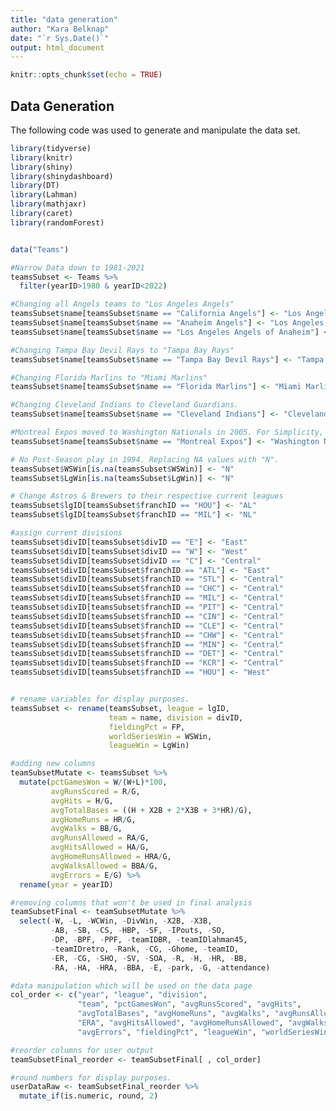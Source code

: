 ```yaml
---
title: "data generation"
author: "Kara Belknap"
date: "`r Sys.Date()`"
output: html_document
---
```


```r
knitr::opts_chunk$set(echo = TRUE)
```

## Data Generation

The following code was used to generate and manipulate the data set.

```r
library(tidyverse)
library(knitr)
library(shiny)
library(shinydashboard)
library(DT)
library(Lahman)
library(mathjaxr)
library(caret)
library(randomForest)


data("Teams")

#Narrow Data down to 1981-2021
teamsSubset <- Teams %>%
  filter(yearID>1980 & yearID<2022) 

#Changing all Angels teams to "Los Angeles Angels"
teamsSubset$name[teamsSubset$name == "California Angels"] <- "Los Angeles Angels"
teamsSubset$name[teamsSubset$name == "Anaheim Angels"] <- "Los Angeles Angels"
teamsSubset$name[teamsSubset$name == "Los Angeles Angels of Anaheim"] <- "Los Angeles Angels"

#Changing Tampa Bay Devil Rays to "Tampa Bay Rays"
teamsSubset$name[teamsSubset$name == "Tampa Bay Devil Rays"] <- "Tampa Bay Rays"

#Changing Florida Marlins to "Miami Marlins"
teamsSubset$name[teamsSubset$name == "Florida Marlins"] <- "Miami Marlins"

#Changing Cleveland Indians to Cleveland Guardians.
teamsSubset$name[teamsSubset$name == "Cleveland Indians"] <- "Cleveland Guardians"

#Montreal Expos moved to Washington Nationals in 2005. For Simplicity, merging these teams under Washington Nationals since they belong to the same franchise.... 
teamsSubset$name[teamsSubset$name == "Montreal Expos"] <- "Washington Nationals"

# No Post-Season play in 1994. Replacing NA values with "N". 
teamsSubset$WSWin[is.na(teamsSubset$WSWin)] <- "N"
teamsSubset$LgWin[is.na(teamsSubset$LgWin)] <- "N"

# Change Astros & Brewers to their respective current leagues
teamsSubset$lgID[teamsSubset$franchID == "HOU"] <- "AL"
teamsSubset$lgID[teamsSubset$franchID == "MIL"] <- "NL"

#assign current divisions
teamsSubset$divID[teamsSubset$divID == "E"] <- "East"
teamsSubset$divID[teamsSubset$divID == "W"] <- "West"
teamsSubset$divID[teamsSubset$divID == "C"] <- "Central"
teamsSubset$divID[teamsSubset$franchID == "ATL"] <- "East"
teamsSubset$divID[teamsSubset$franchID == "STL"] <- "Central"
teamsSubset$divID[teamsSubset$franchID == "CHC"] <- "Central"
teamsSubset$divID[teamsSubset$franchID == "MIL"] <- "Central"
teamsSubset$divID[teamsSubset$franchID == "PIT"] <- "Central"
teamsSubset$divID[teamsSubset$franchID == "CIN"] <- "Central"
teamsSubset$divID[teamsSubset$franchID == "CLE"] <- "Central"
teamsSubset$divID[teamsSubset$franchID == "CHW"] <- "Central"
teamsSubset$divID[teamsSubset$franchID == "MIN"] <- "Central"
teamsSubset$divID[teamsSubset$franchID == "DET"] <- "Central"
teamsSubset$divID[teamsSubset$franchID == "KCR"] <- "Central"
teamsSubset$divID[teamsSubset$franchID == "HOU"] <- "West"


# rename variables for display purposes.
teamsSubset <- rename(teamsSubset, league = lgID,
                      team = name, division = divID,
                      fieldingPct = FP, 
                      worldSeriesWin = WSWin, 
                      leagueWin = LgWin)

#adding new columns
teamSubsetMutate <- teamsSubset %>%
  mutate(pctGamesWon = W/(W+L)*100, 
         avgRunsScored = R/G, 
         avgHits = H/G,
         avgTotalBases = ((H + X2B + 2*X3B + 3*HR)/G), 
         avgHomeRuns = HR/G,
         avgWalks = BB/G,
         avgRunsAllowed = RA/G,
         avgHitsAllowed = HA/G,
         avgHomeRunsAllowed = HRA/G,
         avgWalksAllowed = BBA/G,
         avgErrors = E/G) %>%
  rename(year = yearID)

#removing columns that won't be used in final analysis
teamSubsetFinal <- teamSubsetMutate %>%
  select(-W, -L, -WCWin, -DivWin, -X2B, -X3B, 
         -AB, -SB, -CS, -HBP, -SF, -IPouts, -SO,
         -DP, -BPF, -PPF, -teamIDBR, -teamIDlahman45, 
         -teamIDretro, -Rank, -CG, -Ghome, -teamID, 
         -ER, -CG, -SHO, -SV, -SOA, -R, -H, -HR, -BB,
         -RA, -HA, -HRA, -BBA, -E, -park, -G, -attendance)

#data manipulation which will be used on the data page
col_order <- c("year", "league", "division",
               "team", "pctGamesWon", "avgRunsScored", "avgHits", 
               "avgTotalBases", "avgHomeRuns", "avgWalks", "avgRunsAllowed", 
               "ERA", "avgHitsAllowed", "avgHomeRunsAllowed", "avgWalksAllowed", 
               "avgErrors", "fieldingPct", "leagueWin", "worldSeriesWin")

#reorder columns for user output
teamSubsetFinal_reorder <- teamSubsetFinal[ , col_order]

#round numbers for display purposes.
userDataRaw <- teamSubsetFinal_reorder %>%
  mutate_if(is.numeric, round, 2) 



```

